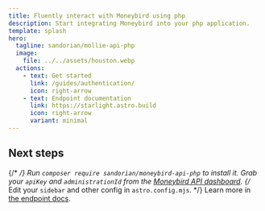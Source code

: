 ```yaml
---
title: Fluently interact with Moneybird using php
description: Start integrating Moneybird into your php application.
template: splash
hero:
  tagline: sandorian/mollie-api-php
  image:
    file: ../../assets/houston.webp
  actions:
    - text: Get started
      link: /guides/authentication/
      icon: right-arrow
    - text: Endpoint documentation
      link: https://starlight.astro.build
      icon: right-arrow
      variant: minimal
---
```



## Next steps

{/* <CardGrid stagger> */}
<CardGrid>
	<Card title="Install moneybird-api-php" icon="download">
		Run `composer require sandorian/moneybird-api-php` to install it.
	</Card>
	<Card title="Authenticate" icon="seti:license">
		Grab your `apiKey` and `administrationId` from the [Moneybird API dashboard](https://developer.moneybird.com/dashboard).
	</Card>
	{/* <Card title="Configure your site" icon="setting">
		Edit your `sidebar` and other config in `astro.config.mjs`.
	</Card> */}
	<Card title="Read the docs" icon="open-book">
		Learn more in [the endpoint docs](/reference).
	</Card>
</CardGrid>
